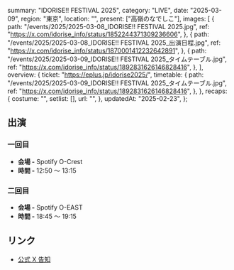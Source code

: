   summary: "IDORISE!! FESTIVAL 2025",
  category: "LIVE",
  date: "2025-03-09",
  region: "東京",
  location: "",
  present: ["高嶺のなでしこ"],
  images: [
    {
      path: "/events/2025/2025-03-08_IDORISE!! FESTIVAL 2025.jpg",
      ref: "https://x.com/idorise_info/status/1852244371309236606",
    },
    {
      path: "/events/2025/2025-03-08_IDORISE!! FESTIVAL 2025_出演日程.jpg",
      ref: "https://x.com/idorise_info/status/1870001412232642891",
    },
    {
      path: "/events/2025/2025-03-09_IDORISE!! FESTIVAL 2025_タイムテーブル.jpg",
      ref: "https://x.com/idorise_info/status/1892831626146828416",
    },
  ],
  overview: {
    ticket: "https://eplus.jp/idorise2025/",
    timetable: {
      path: "/events/2025/2025-03-09_IDORISE!! FESTIVAL 2025_タイムテーブル.jpg",
      ref: "https://x.com/idorise_info/status/1892831626146828416",
    },
  },
  recaps: {
    costume: "",
    setlist: [],
    url: "",
  },
  updatedAt: "2025-02-23",
};

## 出演

### 一回目

- **会場 -** Spotify O-Crest
- **時間 -** 12:50 〜 13:15

### 二回目

- **会場 -** Spotify O-EAST
- **時間 -** 18:45 〜 19:15

## リンク

- [公式 X 告知](https://x.com/takanenofficial/status/1852553733986828532)
